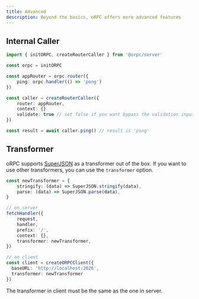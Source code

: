 ```yaml
---
title: Advanced
description: Beyond the basics, oRPC offers more advanced features
---
```


## Internal Caller

```ts
import { initORPC, createRouterCaller } from '@orpc/server'

const orpc = initORPC

const appRouter = orpc.router({
    ping: orpc.handler(() => 'pong')
})

const caller = createRouterCaller({
    router: appRouter,
    context: {}
    validate: true // set false if you want bypass the validation input and output
})

const result = await caller.ping() // result is 'pong'
```

## Transformer

oRPC supports [SuperJSON](https://github.com/flightcontrolhq/superjson) as a transformer out of the box.
If you want to use other transformers, you can use the `transformer` option.

```ts
const newTransformer = {
    stringify: (data) => SuperJSON.stringify(data),
    parse: (data) => SuperJSON.parse(data),
}

// on server
fetchHandler({
    request,
    handler,
    prefix: '/',
    context: {},
    transformer: newTransformer,
})

// on client
const client = createORPCClient({
  baseURL: 'http://localhost:2026',
  transformer: newTransformer
})
```

The transformer in client must be the same as the one in server.

